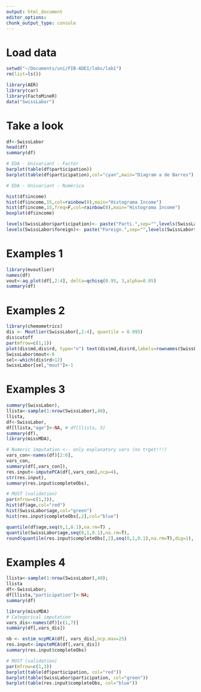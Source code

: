 ```yaml
---
output: html_document
editor_options: 
chunk_output_type: console
---
```



# Load data

```r
setwd("~/Documents/uni/FIB-ADEI/labs/lab1")
rm(list=ls())

library(AER)
library(car)
library(FactoMineR)
data("SwissLabor")
```

# Take a look

```r
df<-SwissLabor
head(df)
summary(df)

# EDA - Univariant - Factor
barplot(table(df$participation))
barplot(table(df$participation),col="cyan",main="Diagram a de Barres")

# EDA - Univariant - Numèrica

hist(df$income)
hist(df$income,15,col=rainbow(8),main="Histograma Income")
hist(df$income,15,freq=F,col=rainbow(8),main="Histograma Income")
boxplot(df$income)
```


```r
levels(SwissLabor$participation)<- paste("Parti.",sep="",levels(SwissLabor$participation))
levels(SwissLabor$foreign)<- paste("Foreign.",sep="",levels(SwissLabor$foreign))
````

# Examples 1
```r
library(mvoutlier)
names(df)
vout<-aq.plot(df[,2:4], delta=qchisq(0.95, 3,alpha=0.05)
summary(df)
```

# Examples 2
```r
library(chemometrics)
dis <- Moutlier(SwissLabor[,2:4], quantile = 0.995)
dis$cutoff
par(mfrow=c(1,1))
plot(dis$md,dis$rd, type="n") text(dis$md,dis$rd,labels=rownames(SwissLabor[,2:4])) abline(h=qchisq(0.995, ncol(SwissLabor[,2:4])),col="red",lwd=2)
SwissLabor$mout<-0
sel<-which(dis$rd>12)
SwissLabor[sel,"mout"]<-1
```

# Examples 3
```r
summary(SwissLabor),
llista<-sample(1:nrow(SwissLabor),40),
llista,
df<-SwissLabor,
df[llista,"age"]<-NA, # df[llista, 3]
summary(df),
library(missMDA),

# Numeric imputation <-- only explanatory vars (no trget!!!)
vars_con<-names(df)[2:6],
vars_con,
summary(df[,vars_con]),
res.input<-imputePCA(df[,vars_con],ncp=4),
str(res.input),
summary(res.input$completeObs),

# MUST (validation)
par(mfrow=c(1,3)),
hist(df$age,col="red")
hist(SwissLabor$age,col="green")
hist(res.input$completeObs[,2],col="blue")

quantile(df$age,seq(0,1,0.1),na.rm=T) ,
quantile(SwissLabor$age,seq(0,1,0.1),na.rm=T), 
round(quantile(res.input$completeObs[,2],seq(0,1,0.1),na.rm=T),dig=1),
```

# Examples 4
```r
llista<-sample(1:nrow(SwissLabor),40);
llista 
df<-SwissLabor;
df[llista,"participation"]<-NA;
summary(df)

library(missMDA)
# Categorical imputation
vars_dis<-names(df)[c(1,7)]
summary(df[,vars_dis])

nb <- estim_ncpMCA(df[, vars_dis],ncp.max=25) 
res.input<-imputeMCA(df[,vars_dis]) 
summary(res.input$completeObs)

# MUST (validation)
par(mfrow=c(1,3))
barplot(table(df$participation, col="red"))
barplot(table(SwissLabor$participation, col="green"))
barplot(table(res.input$completeObs, col="blue"))

```